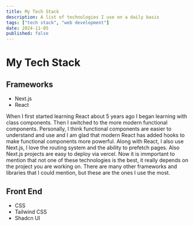 ```yaml
---
title: My Tech Stack
description: A list of technologies I use on a daily basis
tags: ["tech stack", "web development"]
date: 2024-11-05
published: false
---
```


# My Tech Stack

## Frameworks

- Next.js
- React

When I first started learning React about 5 years ago I began learning with class components. Then I switched to the more modern functional components. Personally, I think functional components are easier to understand and use and
I am glad that modern React has added hooks to make functional components more powerful. Along with React, I also use Next.js, I love the routing system and the ability to prefetch pages.
Also Next.js projects are easy to deploy via vercel. Now it is immportant to mention that not one of these technologies is the best, it really depends on the project you are working on.
There are many other frameworks and libraries that I could mention, but these are the ones I use the most.

## Front End

- CSS
- Tailwind CSS
- Shadcn UI


